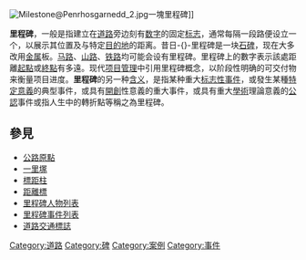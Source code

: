 [[File:Milestone@Penrhosgarnedd_2.jpg|thumb]]一塊里程碑]]

'''里程碑'''，一般是指建立在[[道路|道路]]旁边刻有[[数字|数字]]的固定[[标志|标志]]，通常每隔一段路便设立一个，以展示其位置及与特定[[目的地|目的地]]的距离。昔日-{}-里程碑是一块[[石|石]][[碑|碑]]，现在大多改用[[金属|金属]]板。[[马路|马路]]、[[山路|山路]]、[[铁路|铁路]]均可能会设有里程碑。里程碑上的數字表示該處距離[[起點|起點]]或[[終點|終點]]有多遠。现代[[项目管理|项目管理]]中引用里程碑概念，以阶段性明确的可交付物来衡量项目进度。'''里程碑'''的另一种[[含义|含义]]，是指某种重大[[标志性|标志性]][[事件|事件]]，或發生某種[[特定|特定]][[意義|意義]]的典型事件，或具有[[開創|開創]]性意義的重大事件，或具有重大[[學術|學術]]理論意義的[[公認|公認]]事件或指人生中的轉折點等稱之為里程碑。

==參見==
{{Commons category|Milestones}}
*[[公路原點|公路原點]]
*[[一里塚|一里塚]]
*[[標距柱|標距柱]]
*[[距離標|距離標]]
*[[里程碑人物列表|里程碑人物列表]]
*[[里程碑事件列表|里程碑事件列表]]
*[[道路交通標誌|道路交通標誌]]

{{交通小作品}}

[[Category:道路|Category:道路]]
[[Category:碑|Category:碑]]
[[Category:案例|Category:案例]]
[[Category:事件|Category:事件]]